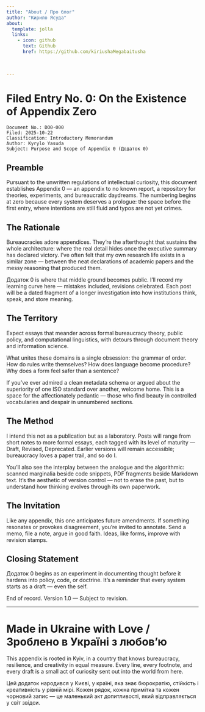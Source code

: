```yaml
---
title: "About / Про блог"
author: "Кирило Ясуда"
about:
  template: jolla
  links:
    - icon: github
      text: Github
      href: https://github.com/kiriushaMegabaitusha
  
      

---
```


# Filed Entry No. 0: On the Existence of Appendix Zero

```
Document No.: DO0-000
Filed: 2025-10-22
Classification: Introductory Memorandum
Author: Kyrylo Yasuda
Subject: Purpose and Scope of Appendix 0 (Додаток 0)
```

## Preamble

Pursuant to the unwritten regulations of intellectual curiosity, this document establishes Appendix 0 — an appendix to no known report, a repository for theories, experiments, and bureaucratic daydreams. The numbering begins at zero because every system deserves a prologue: the space before the first entry, where intentions are still fluid and typos are not yet crimes.

## The Rationale

Bureaucracies adore appendices. They’re the afterthought that sustains the whole architecture: where the real detail hides once the executive summary has declared victory. I’ve often felt that my own research life exists in a similar zone — between the neat declarations of academic papers and the messy reasoning that produced them.

Додаток 0 is where that middle ground becomes public. I’ll record my learning curve here — mistakes included, revisions celebrated. Each post will be a dated fragment of a longer investigation into how institutions think, speak, and store meaning.

## The Territory

Expect essays that meander across formal bureaucracy theory, public policy, and computational linguistics, with detours through document theory and information science.

What unites these domains is a single obsession: the grammar of order. How do rules write themselves? How does language become procedure? Why does a form feel safer than a sentence?

If you’ve ever admired a clean metadata schema or argued about the superiority of one ISO standard over another, welcome home. This is a space for the affectionately pedantic — those who find beauty in controlled vocabularies and despair in unnumbered sections.

## The Method

I intend this not as a publication but as a laboratory. Posts will range from short notes to more formal essays, each tagged with its level of maturity — Draft, Revised, Deprecated. Earlier versions will remain accessible; bureaucracy loves a paper trail, and so do I.

You’ll also see the interplay between the analogue and the algorithmic: scanned marginalia beside code snippets, PDF fragments beside Markdown text. It’s the aesthetic of version control — not to erase the past, but to understand how thinking evolves through its own paperwork.

## The Invitation

Like any appendix, this one anticipates future amendments. If something resonates or provokes disagreement, you’re invited to annotate. Send a memo, file a note, argue in good faith. Ideas, like forms, improve with revision stamps.

## Closing Statement

Додаток 0 begins as an experiment in documenting thought before it hardens into policy, code, or doctrine. It’s a reminder that every system starts as a draft — even the self.

End of record. Version 1.0 — Subject to revision.

---

# Made in Ukraine with Love / Зроблено в Україні з любов’ю

This appendix is rooted in Kyiv, in a country that knows bureaucracy, resilience, and creativity in equal measure. Every line, every footnote, and every draft is a small act of curiosity sent out into the world from here.


Цей додаток народився у Києві, у країні, яка знає бюрократію, стійкість і креативність у рівній мірі. Кожен рядок, кожна примітка та кожен чорновий запис — це маленький акт допитливості, який відправляється у світ звідси.
